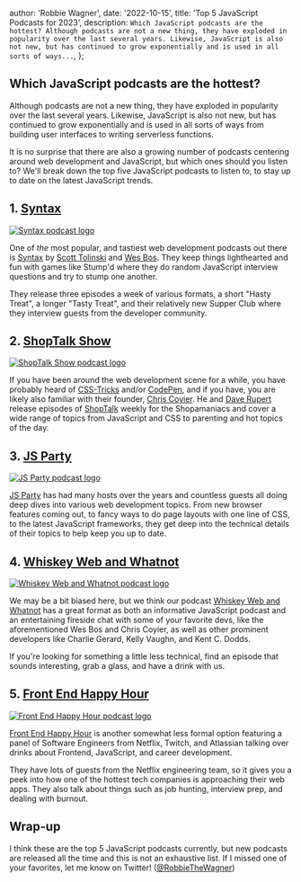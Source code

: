 


  author: 'Robbie Wagner',
  date: '2022-10-15',
  title: 'Top 5 JavaScript Podcasts for 2023',
  description: `
    Which JavaScript podcasts are the hottest?
    Although podcasts are not a new thing, they have exploded in popularity over the
    last several years. Likewise, JavaScript is also not new, but has continued to
    grow exponentially and is used in all sorts of ways...
  `,
};


## Which JavaScript podcasts are the hottest?

Although podcasts are not a new thing, they have exploded in popularity over the
last several years. Likewise, JavaScript is also not new, but has continued to
grow exponentially and is used in all sorts of ways from building user
interfaces to writing serverless functions.

It is no surprise that there are also a growing number of podcasts centering
around web development and JavaScript, but which ones should you listen to?
We'll break down the top five JavaScript podcasts to listen to, to stay up to
date on the latest JavaScript trends.

## 1. [Syntax](https://syntax.fm/)

<a href="https://syntax.fm/">
  <Image
    src={syntaxImg}
    alt="Syntax podcast logo"
  />
</a>

One of _the_ most popular, and tastiest web development podcasts out there is
[Syntax](https://syntax.fm/) by [Scott Tolinski](https://twitter.com/stolinski)
and [Wes Bos](https://twitter.com/wesbos). They keep things lighthearted and fun
with games like Stump'd where they do random JavaScript interview questions and
try to stump one another.

They release three episodes a week of various formats, a short "Hasty Treat", a
longer "Tasty Treat", and their relatively new Supper Club where they interview
guests from the developer community.

## 2. [ShopTalk Show](https://shoptalkshow.com/)

<a href="https://shoptalkshow.com/">
  <Image
    src={shoptalkImg}
    alt="ShopTalk Show podcast logo"
  />
</a>

If you have been around the web development scene for a while, you have probably
heard of [CSS-Tricks](https://css-tricks.com/) and/or
[CodePen](https://codepen.io/), and if you have, you are likely also familiar
with their founder, [Chris Coyier](https://twitter.com/chriscoyier). He and
[Dave Rupert](https://twitter.com/davatron5000) release episodes of
[ShopTalk](https://shoptalkshow.com/) weekly for the Shopamaniacs and cover a
wide range of topics from JavaScript and CSS to parenting and hot topics of the
day.

## 3. [JS Party](https://changelog.com/jsparty)

<a href="https://changelog.com/jsparty">
  <Image
    src={jsPartyImg}
    alt="JS Party podcast logo"
  />
</a>

[JS Party](https://changelog.com/jsparty) has had many hosts over the years and
countless guests all doing deep dives into various web development topics. From
new browser features coming out, to fancy ways to do page layouts with one line
of CSS, to the latest JavaScript frameworks, they get deep into the technical
details of their topics to help keep you up to date.

## 4. [Whiskey Web and Whatnot](https://whiskeywebandwhatnot.fm/)

<a href="https://whiskeywebandwhatnot.fm/">
  <Image
    src={wwwImg}
    alt="Whiskey Web and Whatnot podcast logo"
  />
</a>

We may be a bit biased here, but we think our podcast
[Whiskey Web and Whatnot](https://whiskeywebandwhatnot.fm/) has a great
format as both an informative JavaScript podcast and an entertaining fireside
chat with some of your favorite devs, like the aforementioned Wes Bos and Chris
Coyier, as well as other prominent developers like Charlie Gerard, Kelly Vaughn,
and Kent C. Dodds.

If you're looking for something a little less technical, find an episode that
sounds interesting, grab a glass, and have a drink with us.

## 5. [Front End Happy Hour](https://www.frontendhappyhour.com/)

<a href="https://www.frontendhappyhour.com/">
  <Image
    src={frontEndHHImg}
    alt="Front End Happy Hour podcast logo"
  />
</a>

[Front End Happy Hour](https://www.frontendhappyhour.com/) is another somewhat
less formal option featuring a panel of Software Engineers from Netflix, Twitch,
and Atlassian talking over drinks about Frontend, JavaScript, and career
development.

They have lots of guests from the Netflix engineering team, so it gives you a
peek into how one of the hottest tech companies is approaching their web apps.
They also talk about things such as job hunting, interview prep, and dealing
with burnout.

## Wrap-up

I think these are the top 5 JavaScript podcasts currently, but new podcasts are
released all the time and this is not an exhaustive list. If I missed one of
your favorites, let me know on Twitter!
([@RobbieTheWagner](https://twitter.com/RobbieTheWagner))
